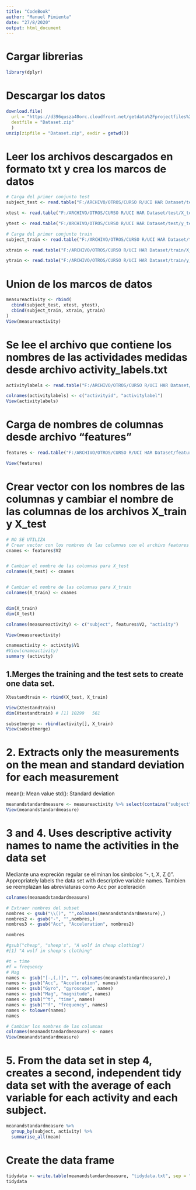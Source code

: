 ```yaml
---
title: "CodeBook"
author: "Manuel Pimienta"
date: "27/8/2020"
output: html_document
---
```


# Cargar librerias
```r
library(dplyr)
```

# Descargar los datos
```r
download.file(
  url = "https://d396qusza40orc.cloudfront.net/getdata%2Fprojectfiles%2FUCI%20HAR%20Dataset.zip", 
  destfile = "Dataset.zip"
  )
unzip(zipfile = "Dataset.zip", exdir = getwd())
```

# Leer los archivos descargados en formato txt y crea los marcos de datos
```r
# Carga del primer conjunto test
subject_test <- read.table("F:/ARCHIVO/OTROS/CURSO R/UCI HAR Dataset/test/subject_test.txt", quote="\"", comment.char="")

xtest <- read.table("F:/ARCHIVO/OTROS/CURSO R/UCI HAR Dataset/test/X_test.txt", quote="\"", comment.char="")

ytest <- read.table("F:/ARCHIVO/OTROS/CURSO R/UCI HAR Dataset/test/y_test.txt", quote="\"", comment.char="")

# Carga del primer conjunto train
subject_train <- read.table("F:/ARCHIVO/OTROS/CURSO R/UCI HAR Dataset/train/subject_train.txt", quote="\"", comment.char="")

xtrain <- read.table("F:/ARCHIVO/OTROS/CURSO R/UCI HAR Dataset/train/X_train.txt", quote="\"", comment.char="")

ytrain <- read.table("F:/ARCHIVO/OTROS/CURSO R/UCI HAR Dataset/train/y_train.txt", quote="\"", comment.char="")
```

# Union de los marcos de datos
```r
measureactivity <- rbind(
  cbind(subject_test, xtest, ytest),
  cbind(subject_train, xtrain, ytrain)
)
View(measureactivity)
```

# Se lee el archivo que contiene los nombres de las actividades medidas desde archivo activity_labels.txt
```r
activitylabels <- read.table("F:/ARCHIVO/OTROS/CURSO R/UCI HAR Dataset/activity_labels.txt")

colnames(activitylabels) <- c("activityid", "activitylabel")
View(activitylabels)
```


# Carga de nombres de columnas desde archivo "features"
```r
features <- read.table("F:/ARCHIVO/OTROS/CURSO R/UCI HAR Dataset/features.txt", quote="\"", comment.char="")

View(features)
```

# Crear vector con los nombres de las columnas y cambiar el nombre de las columnas de los archivos X_train y X_test
```r
# NO SE UTILIZA
# Crear vector con los nombres de las columnas con el archivo features
cnames <- features$V2


# Cambiar el nombre de las columnas para X_test
colnames(X_test) <- cnames


# Cambiar el nombre de las columnas para X_train
colnames(X_train) <- cnames


dim(X_train)
dim(X_test) 

```


```r
colnames(measureactivity) <- c("subject", features$V2, "activity")
```

```r
View(measureactivity)
```


```r

cnameactivity <- activity$V1
#View(cnameactivity)
summary (activity) 
```

## 1.Merges the training and the test sets to create one data set.
```r
Xtestandtrain <- rbind(X_test, X_train)

View(Xtestandtrain)
dim(Xtestandtrain) # [1] 10299   561
```
```r
subsetmerge <- rbind(activity[], X_train)
View(subsetmerge)
```


# 2. Extracts only the measurements on the mean and standard deviation for each measurement
mean(): Mean value
std(): Standard deviation

```r
meanandstandardmeasure <- measureactivity %>% select(contains("subject") | contains("mean") | contains("std") | contains("activity"))
View(meanandstandardmeasure)
```

# 3 and 4. Uses descriptive activity names to name the activities in the data set
Mediante una expreción regular se eliminan los simbolos "-, t, X, Z ()".  
Appropriately labels the data set with descriptive variable names.
Tambien se reemplazan las abreviaturas como Acc por aceleración

```r
colnames(meanandstandardmeasure)
```


```r
# Extraer nombres del subset
nombres <- gsub("\\()", "",colnames(meanandstandardmeasure),) 
nombres2 <- gsub("-", "",nombres,)
nombres3 <- gsub("Acc", "Acceleration", nombres2)

nombres

#gsub("cheap", "sheep's", "A wolf in cheap clothing")
#[1] "A wolf in sheep's clothing"
```

```r
#t = time
#f = frequency 
# Mag
names <- gsub("[-,(,)]", "", colnames(meanandstandardmeasure),)
names <- gsub("Acc", "Acceleration", names)
names <- gsub("Gyro", "gyroscope", names)
names <- gsub("Mag", "magnitude", names)
names <- gsub("^t", "time", names)
names <- gsub("^f", "frequency", names)
names <- tolower(names)
names
```

```r
# Cambiar los nombres de las columnas 
colnames(meanandstandardmeasure) <- names
View(meanandstandardmeasure)
```

# 5. From the data set in step 4, creates a second, independent tidy data set with the average of each variable for each activity and each subject.
```r
meanandstandardmeasure %>% 
  group_by(subject, activity) %>%
  summarise_all(mean)

```

# Create the data frame

```r
tidydata <- write.table(meanandstandardmeasure, "tidydata.txt", sep = ",", row.names = FALSE, col.names = TRUE)
tidydata
```

